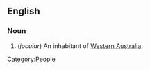 ==English==
===Noun===
{{en-noun}}

# {{AU}} (''jocular'') An inhabitant of [[Western Australia]].
[[Category:People]]